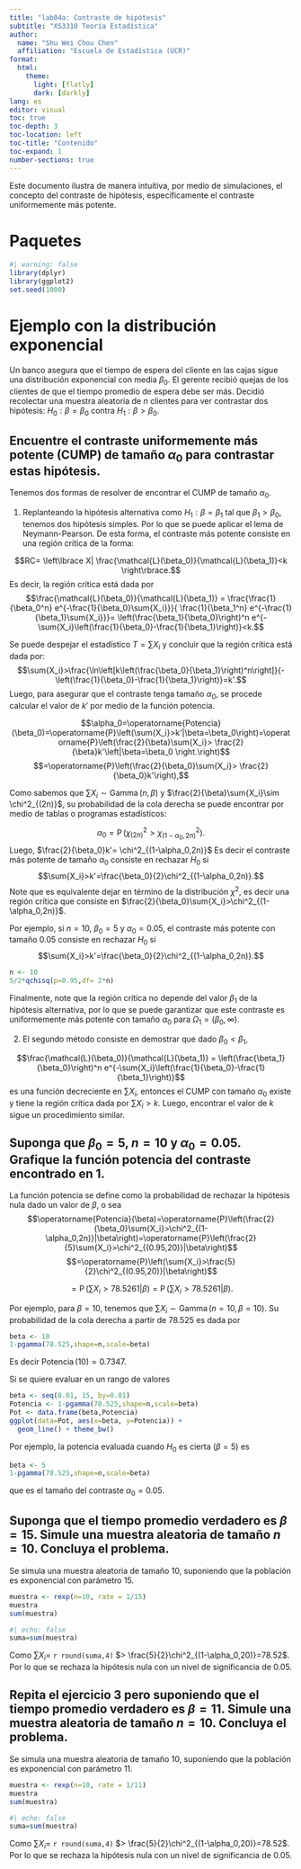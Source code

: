 ```yaml
---
title: "lab04a: Contraste de hipótesis"
subtitle: "XS3310 Teoría Estadística"
author: 
  name: "Shu Wei Chou Chen"
  affiliation: "Escuela de Estadística (UCR)"
format: 
  html:
    theme: 
      light: [flatly]
      dark: [darkly]
lang: es
editor: visual
toc: true
toc-depth: 3
toc-location: left
toc-title: "Contenido"
toc-expand: 1
number-sections: true
---
```


Este documento ilustra de manera intuitiva, por medio de simulaciones, el concepto del contraste de hipótesis, específicamente el contraste uniformemente más potente.

# Paquetes

```r
#| warning: false
library(dplyr)
library(ggplot2)
set.seed(1000)
```

# Ejemplo con la distribución exponencial

Un banco asegura que el tiempo de espera del cliente en las cajas sigue una distribución exponencial con media $\beta_0$. El gerente recibió quejas de los clientes de que el tiempo promedio de espera debe ser más. Decidió recolectar una muestra aleatoria de $n$ clientes para ver contrastar dos hipótesis: $H_0: \beta=\beta_0$ contra $H_1: \beta>\beta_0$.

## Encuentre el contraste uniformemente más potente (CUMP) de tamaño $\alpha_0$ para contrastar estas hipótesis.

Tenemos dos formas de resolver de encontrar el CUMP de tamaño $\alpha_0$.

1. Replanteando la hipótesis alternativa como $H_1: \beta=\beta_1$ tal que $\beta_1>\beta_0$, tenemos dos hipótesis simples. Por lo que se puede aplicar el lema de Neymann-Pearson. De esta forma, el contraste más potente consiste en una región crítica de la forma:

$$RC= \left\lbrace X| \frac{\mathcal{L}(\beta_0)}{\mathcal{L}(\beta_1)}<k \right\rbrace.$$
Es decir, la región crítica está dada por 
$$\frac{\mathcal{L}(\beta_0)}{\mathcal{L}(\beta_1)} = \frac{\frac{1}{\beta_0^n} e^{-\frac{1}{\beta_0}\sum{X_i}}}{ \frac{1}{\beta_1^n} e^{-\frac{1}{\beta_1}\sum{X_i}}}= \left(\frac{\beta_1}{\beta_0}\right)^n e^{-\sum{X_i}\left(\frac{1}{\beta_0}-\frac{1}{\beta_1}\right)}<k.$$

Se puede despejar el estadístico $T=\sum{X_i}$ y concluir que la región crítica está dada por:
$$\sum{X_i}>\frac{\ln\left[k\left(\frac{\beta_0}{\beta_1}\right)^n\right]}{-\left(\frac{1}{\beta_0}-\frac{1}{\beta_1}\right)}=k'.$$
Luego, para asegurar que el contraste tenga tamaño $\alpha_0$, se procede calcular el valor de $k'$ por medio de la función potencia.

$$\alpha_0=\operatorname{Potencia}(\beta_0)=\operatorname{P}\left(\sum{X_i}>k'|\beta=\beta_0\right)=\operatorname{P}\left(\frac{2}{\beta}\sum{X_i}> \frac{2}{\beta}k'\left|\beta=\beta_0 \right.\right)$$
$$=\operatorname{P}\left(\frac{2}{\beta_0}\sum{X_i}> \frac{2}{\beta_0}k'\right),$$

Como sabemos que $\sum{X_i}\sim \operatorname{Gamma}(n,\beta)$ y $\frac{2}{\beta}\sum{X_i}\sim \chi^2_{(2n)}$, su probabilidad de la cola derecha se puede encontrar por medio de tablas o programas estadísticos:

$$\alpha_0=\operatorname{P}\left(\chi^2_{(2n)}> \chi^2_{(1-\alpha_0,2n)}\right).$$
Luego, $\frac{2}{\beta_0}k'= \chi^2_{(1-\alpha_0,2n)}$
Es decir el contraste más potente de tamaño $\alpha_0$ consiste en rechazar $H_0$ si 
$$\sum{X_i}>k'=\frac{\beta_0}{2}\chi^2_{(1-\alpha_0,2n)}.$$
Note que es equivalente dejar en término de la distribución $\chi^2$, es decir una región crítica que consiste en $\frac{2}{\beta_0}\sum{X_i}>\chi^2_{(1-\alpha_0,2n)}$.

Por ejemplo, si $n=10$, $\beta_0=5$ y $\alpha_0=0.05$, el contraste más potente con tamaño $0.05$ consiste en rechazar $H_0$ si 
$$\sum{X_i}>k'=\frac{\beta_0}{2}\chi^2_{(1-\alpha_0,2n)}.$$

```r
n <- 10
5/2*qchisq(p=0.95,df= 2*n)
```
Finalmente, note que la región crítica no depende del valor $\beta_1$ de la hipótesis alternativa, por lo que se puede garantizar que este contraste es uniformemente más potente con tamaño $\alpha_0$ para $\Omega_1 = (\beta_0,\infty)$.

2. El segundo método consiste en demostrar que dado $\beta_0<\beta_1$,

$$\frac{\mathcal{L}(\beta_0)}{\mathcal{L}(\beta_1)} = \left(\frac{\beta_1}{\beta_0}\right)^n e^{-\sum{X_i}\left(\frac{1}{\beta_0}-\frac{1}{\beta_1}\right)}$$
es una función decreciente en $\sum X_i$, entonces el CUMP con tamaño $\alpha_0$ existe y tiene la región crítica dada por $\sum X_i>k$. Luego, encontrar el valor de $k$ sigue un procedimiento similar.

## Suponga que $\beta_0=5$, $n=10$ y $\alpha_0=0.05$. Grafique la función potencia del contraste encontrado en 1.

La función potencia se define como la probabilidad de rechazar la hipótesis nula dado un valor de $\beta$, o sea
$$\operatorname{Potencia}(\beta)=\operatorname{P}\left(\frac{2}{\beta_0}\sum{X_i}>\chi^2_{(1-\alpha_0,2n)}|\beta\right)=\operatorname{P}\left(\frac{2}{5}\sum{X_i}>\chi^2_{(0.95,20)}|\beta\right)$$
$$=\operatorname{P}\left(\sum{X_i}>\frac{5}{2}\chi^2_{(0.95,20)}|\beta\right)$$

$$=\operatorname{P}\left(\sum{X_i}>78.5261|\beta\right)=\operatorname{P}\left(\sum{X_i}>78.5261|\beta\right).$$


Por ejemplo, para $\beta=10$, tenemos que $\sum{X_i}\sim \operatorname{Gamma}(n=10,\beta=10)$. Su probabilidad de la cola derecha a partir de $78.525$ es dada por

```r
beta <- 10
1-pgamma(78.525,shape=n,scale=beta)
```

Es decir $\operatorname{Potencia}(10)=0.7347.$

Si se quiere  evaluar en un rango de valores

```r
beta <- seq(0.01, 15, by=0.01)
Potencia <- 1-pgamma(78.525,shape=n,scale=beta)
Pot <- data.frame(beta,Potencia)
ggplot(data=Pot, aes(x=beta, y=Potencia)) +
  geom_line() + theme_bw()
```

Por ejemplo, la potencia evaluada cuando $H_0$ es cierta ($\beta=5$) es 

```r
beta <- 5
1-pgamma(78.525,shape=n,scale=beta)
```
que es el tamaño del contraste $\alpha_0=0.05$.

## Suponga que el tiempo promedio verdadero es $\beta=15$. Simule una muestra aleatoria de tamaño $n=10$. Concluya el problema.

Se simula una muestra aleatoria de tamaño $10$, suponiendo que la población es exponencial con parámetro $15$.
```r
muestra <- rexp(n=10, rate = 1/15)
muestra
sum(muestra)
```
```r
#| echo: false
suma=sum(muestra)
```

Como $\sum{X_i}=$ `r round(suma,4)` $> \frac{5}{2}\chi^2_{(1-\alpha_0,20)}=78.52$. Por lo que se rechaza la hipótesis nula con un nivel de significancia de $0.05$.

## Repita el ejercicio 3 pero suponiendo que el tiempo promedio verdadero es $\beta=11$. Simule una muestra aleatoria de tamaño $n=10$. Concluya el problema.

Se simula una muestra aleatoria de tamaño $10$, suponiendo que la población es exponencial con parámetro $11$.
```r
muestra <- rexp(n=10, rate = 1/11)
muestra
sum(muestra)
```

```r
#| echo: false
suma=sum(muestra)
```

Como $\sum{X_i}=$ `r round(suma,4)` $> \frac{5}{2}\chi^2_{(1-\alpha_0,20)}=78.52$. Por lo que se rechaza la hipótesis nula con un nivel de significancia de $0.05$.


